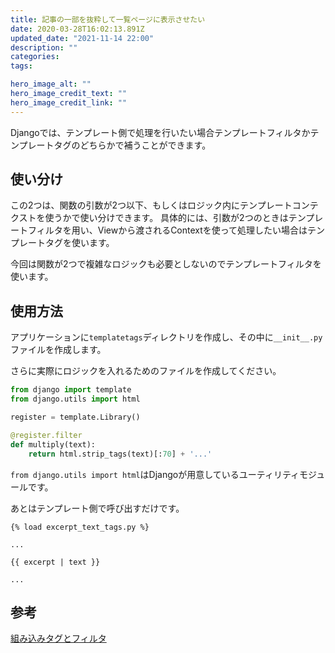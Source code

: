 ```yaml
---
title: 記事の一部を抜粋して一覧ページに表示させたい
date: 2020-03-28T16:02:13.891Z
updated_date: "2021-11-14 22:00"
description: ""
categories:
tags:

hero_image_alt: ""
hero_image_credit_text: ""
hero_image_credit_link: ""
---
```

Djangoでは、テンプレート側で処理を行いたい場合テンプレートフィルタかテンプレートタグのどちらかで補うことができます。

## 使い分け
この2つは、関数の引数が2つ以下、もしくはロジック内にテンプレートコンテクストを使うかで使い分けできます。
具体的には、引数が2つのときはテンプレートフィルタを用い、Viewから渡されるContextを使って処理したい場合はテンプレートタグを使います。

今回は関数が2つで複雑なロジックも必要としないのでテンプレートフィルタを使います。

## 使用方法
アプリケーションに`templatetags`ディレクトリを作成し、その中に`__init__.py`ファイルを作成します。

さらに実際にロジックを入れるためのファイルを作成してください。

```py:excerpt_text_tags.py
from django import template
from django.utils import html

register = template.Library()

@register.filter
def multiply(text):
    return html.strip_tags(text)[:70] + '...'
```
`from django.utils import html`はDjangoが用意しているユーティリティモジュールです。

あとはテンプレート側で呼び出すだけです。

```
{% load excerpt_text_tags.py %}

...

{{ excerpt | text }}

...

```

## 参考
[組み込みタグとフィルタ](https://docs.djangoproject.com/ja/2.2/ref/templates/builtins/)

